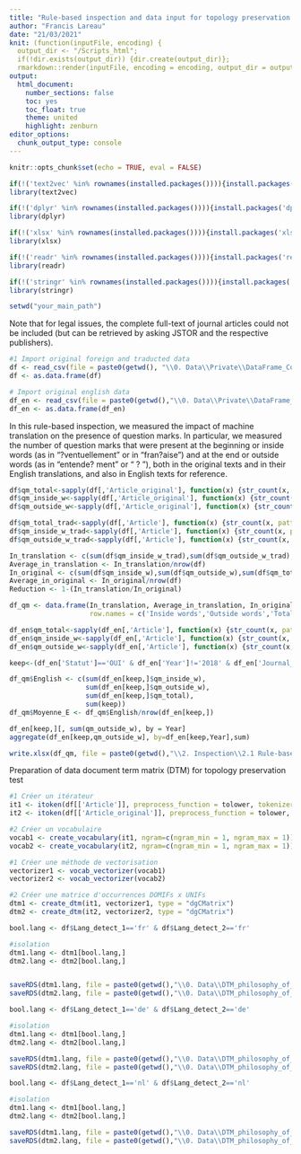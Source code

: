 ---
title: "Rule-based inspection and data input for topology preservation test"
author: "Francis Lareau"
date: "21/03/2021"
knit: (function(inputFile, encoding) {
  output_dir <- "/Scripts_html";
  if(!dir.exists(output_dir)) {dir.create(output_dir)};
  rmarkdown::render(inputFile, encoding = encoding, output_dir = output_dir) })
output:
  html_document:
    number_sections: false
    toc: yes
    toc_float: true
    theme: united
    highlight: zenburn
editor_options:
  chunk_output_type: console
---

```{r setup, include=FALSE}
knitr::opts_chunk$set(echo = TRUE, eval = FALSE)
```
   
```{r 1 Librairies}

if(!('text2vec' %in% rownames(installed.packages()))){install.packages('text2vec')}
library(text2vec)

if(!('dplyr' %in% rownames(installed.packages()))){install.packages('dplyr')}
library(dplyr)

if(!('xlsx' %in% rownames(installed.packages()))){install.packages('xlsx')}
library(xlsx)

if(!('readr' %in% rownames(installed.packages()))){install.packages('readr')}
library(readr)

if(!('stringr' %in% rownames(installed.packages()))){install.packages('stringr')}
library(stringr)

setwd("your_main_path")

```

Note that for legal issues, the complete full-text of journal articles could not be included (but can be retrieved by asking JSTOR and the respective publishers).

```{r 2 Import data}

#1 Import original foreign and traducted data
df <- read_csv(file = paste0(getwd(), "\\0. Data\\Private\\DataFrame_Consolidation_updated_notenglish.csv"))
df <- as.data.frame(df)

# Import original english data
df_en <- read_csv(file = paste0(getwd(),"\\0. Data\\Private\\DataFrame_Consolidation_updated_v2_cleaned_v2.csv"))
df_en <- as.data.frame(df_en)

```

In this rule-based inspection, we measured the impact of machine translation on the presence of question marks. In particular, we measured the number of question marks that were present at the beginning or inside words  (as in “?ventuellement” or in “fran?aise”) and at the end or outside words  (as in “entende? ment” or “ ? ”), both in the original texts and in their English translations, and also in English texts for reference.

```{r 2.1 question mark stats from foreign}

df$qm_total<-sapply(df[,'Article_original'], function(x) {str_count(x, pattern = "\\?+\\X")})
df$qm_inside_w<-sapply(df[,'Article_original'], function(x) {str_count(x, pattern = "\\?+\\p{L}")})
df$qm_outside_w<-sapply(df[,'Article_original'], function(x) {str_count(x, pattern = "\\?+[^\\p{L}\\?]")})

df$qm_total_trad<-sapply(df[,'Article'], function(x) {str_count(x, pattern = "\\?+\\X")})
df$qm_inside_w_trad<-sapply(df[,'Article'], function(x) {str_count(x, pattern = "\\?+\\p{L}")})
df$qm_outside_w_trad<-sapply(df[,'Article'], function(x) {str_count(x, pattern = "\\?+[^\\p{L}\\?]")})

In_translation <- c(sum(df$qm_inside_w_trad),sum(df$qm_outside_w_trad),sum(df$qm_total_trad),nrow(df))
Average_in_translation <- In_translation/nrow(df)
In_original <- c(sum(df$qm_inside_w),sum(df$qm_outside_w),sum(df$qm_total),nrow(df))
Average_in_original <- In_original/nrow(df)
Reduction <- 1-(In_translation/In_original)

df_qm <- data.frame(In_translation, Average_in_translation, In_original, Average_in_original, Reduction,
                    row.names = c('Inside words','Outside words','Total','Documents'))

```

```{r 2.2 question mark stats from english}

df_en$qm_total<-sapply(df_en[,'Article'], function(x) {str_count(x, pattern = "\\?+\\X")})
df_en$qm_inside_w<-sapply(df_en[,'Article'], function(x) {str_count(x, pattern = "\\?+\\p{L}")})
df_en$qm_outside_w<-sapply(df_en[,'Article'], function(x) {str_count(x, pattern = "\\?+[^\\p{L}\\?]")})

keep<-(df_en['Statut']=='OUI' & df_en['Year']!='2018' & df_en['Journal_title']!='Biology & Philosophy' & df_en['Journal_title']!= 'Studies in History and Philosophy of Science Part B: Studies in History and Philosophy of Modern Physics' & df_en['Journal_title']!= 'Studies in History and Philosophy of Science Part C: Studies in History and Philosophy of Biological and Biomedical Sciences' & df_en['Title']!='Der Begriff der Verständlichkeit in der modernen Physik (1948)')

df_qm$English <- c(sum(df_en[keep,]$qm_inside_w),
                   sum(df_en[keep,]$qm_outside_w),
                   sum(df_en[keep,]$qm_total),
                   sum(keep))
df_qm$Moyenne_E <- df_qm$English/nrow(df_en[keep,])

df_en[keep,][, sum(qm_outside_w), by = Year]
aggregate(df_en[keep,qm_outside_w], by=df_en[keep,Year],sum)

write.xlsx(df_qm, file = paste0(getwd(),"\\2. Inspection\\2.1 Rule-based inspection\\Results_of_rule-based_inspection.xlsx"), sheetName="Results", row.names=T)

```

Preparation of data document term matrix (DTM) for topology preservation test

```{r 3 Sélection du type de n-gramme}

#1 Créer un itérateur
it1 <- itoken(df[['Article']], preprocess_function = tolower, tokenizer = word_tokenizer)
it2 <- itoken(df[['Article_original']], preprocess_function = tolower, tokenizer = word_tokenizer)

#2 Créer un vocabulaire
vocab1 <- create_vocabulary(it1, ngram=c(ngram_min = 1, ngram_max = 1))
vocab2 <- create_vocabulary(it2, ngram=c(ngram_min = 1, ngram_max = 1))

```

```{r 5 Vectorisation des domaines d\'information}

#1 Créer une méthode de vectorisation
vectorizer1 <- vocab_vectorizer(vocab1)
vectorizer2 <- vocab_vectorizer(vocab2)

#2 Créer une matrice d'occurrences DOMIFs x UNIFs
dtm1 <- create_dtm(it1, vectorizer1, type = "dgCMatrix")
dtm2 <- create_dtm(it2, vectorizer2, type = "dgCMatrix")

bool.lang <- df$Lang_detect_1=='fr' & df$Lang_detect_2=='fr'   

#isolation
dtm1.lang <- dtm1[bool.lang,]
dtm2.lang <- dtm2[bool.lang,]


saveRDS(dtm1.lang, file = paste0(getwd(),"\\0. Data\\DTM_philosophy_of_science_translation_fr.rds"))
saveRDS(dtm2.lang, file = paste0(getwd(),"\\0. Data\\DTM_philosophy_of_science_original_fr.rds"))

bool.lang <- df$Lang_detect_1=='de' & df$Lang_detect_2=='de'

#isolation
dtm1.lang <- dtm1[bool.lang,]
dtm2.lang <- dtm2[bool.lang,]

saveRDS(dtm1.lang, file = paste0(getwd(),"\\0. Data\\DTM_philosophy_of_science_translation_de.rds"))
saveRDS(dtm2.lang, file = paste0(getwd(),"\\0. Data\\DTM_philosophy_of_science_original_de.rds"))

bool.lang <- df$Lang_detect_1=='nl' & df$Lang_detect_2=='nl'  

#isolation
dtm1.lang <- dtm1[bool.lang,]
dtm2.lang <- dtm2[bool.lang,]

saveRDS(dtm1.lang, file = paste0(getwd(),"\\0. Data\\DTM_philosophy_of_science_translation_nl.rds"))
saveRDS(dtm2.lang, file = paste0(getwd(),"\\0. Data\\DTM_philosophy_of_science_original_nl.rds"))

```
